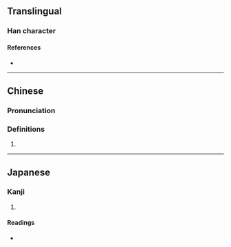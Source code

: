 {{character info}}
==Translingual==

===Han character===
{{Han char|rn=64|rad=手|as=13|sn=16|four=58040|canj=QHSK|ids=⿰扌敫}}

====References====
* {{Han ref|kx=0457.210|dkj=12776|dj=0806.040|hdz=31970.110|uh=64BD|ud=25789|bh=E9A9|bd=59817}}

----

==Chinese==
{{zh-forms}}

===Pronunciation===
{{zh-pron
|m=qiào
|c=gik1
|mc=
|oc=
|ma=
|cat=
}}

===Definitions===
{{zh-hanzi}}

# {{rfdef|zh|sort=手13}}

----

==Japanese==

===Kanji===
{{ja-kanji|grade=|rs=手13}}

# {{rfdef|ja|sort=手13}}

====Readings====
* {{ja-readings|on=[[こう]] (kō), [[きょう]] (kyō), [[けき]] (keki), [[きゃく]] (kyaku)|kun=[[たたく]] (tataku)}}